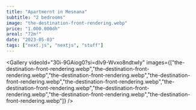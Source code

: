 ```yaml
---
title: "Apartmernt in Mesnana"
subtitle: "2 bedrooms"
image: "the-destination-front-rendering.webp"
price: "1.000.000dh"
areal: "72m²"
date: "2023-05-03"
tags: ["next.js", "nextjs", "stuff"]
---
```


<Gallery 
  videoId="30i-9GAiog0?si=dIv9-Wvxo8ndtwIy" 
  images={["the-destination-front-rendering.webp","the-destination-front-rendering.webp","the-destination-front-rendering.webp","the-destination-front-rendering.webp","the-destination-front-rendering.webp","the-destination-front-rendering.webp","the-destination-front-rendering.webp","the-destination-front-rendering.webp","the-destination-front-rendering.webp"]} 
/>


